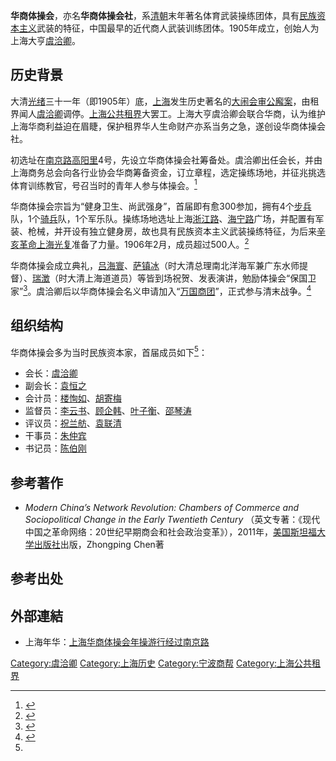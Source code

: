 '''华商体操会'''，亦名'''华商体操会社'''，系[[清朝|清朝]]末年著名体育武装操练团体，具有[[民族资本主义|民族资本主义]]武装的特征，中国最早的近代商人武装训练团体。1905年成立，创始人为上海大亨[[虞洽卿|虞洽卿]]。

==历史背景==

大清[[光绪|光绪]]三十一年（即1905年）底，[[上海|上海]]发生历史著名的[[会审公廨|大闹会审公廨案]]，由租界闻人[[虞洽卿|虞洽卿]]调停。[[上海公共租界|上海公共租界]]大罢工。上海大亨虞洽卿会联合华商，认为维护上海华商利益迫在眉睫，保护租界华人生命财产亦系当务之急，遂创设华商体操会社。

初选址在[[南京路|南京路]][[高阳里|高阳里]]4号，先设立华商体操会社筹备处。虞洽卿出任会长，并由上海商务总会向各行业协会华商筹备资金，订立章程，选定操练场地，并征兆挑选体育训练教官，号召当时的青年人参与体操会。<ref name="华商体操会">{{cite web |url=http://www.shtong.gov.cn/newsite/node2/node2245/node4538/node56987/node57001/node57992/userobject1ai45382.html |title=第四节 组建商团 |publisher=上海市地方志办公室 |accessdate=2014-02-08 |archive-date=2016-06-27 |archive-url=https://web.archive.org/web/20160627181625/http://www.shtong.gov.cn/Newsite/node2/node2245/node4538/node56987/node57001/node57992/userobject1ai45382.html |dead-url=no }}</ref>

华商体操会宗旨为“健身卫生、尚武强身”，首届即有愈300参加，拥有4个[[步兵|步兵]]队，1个[[骑兵|骑兵]]队，1个军乐队。操练场地选址上海[[浙江路|浙江路]]、[[海宁路|海宁路]]广场，并配置有军装、枪械，并开设有独立健身房，故也具有民族资本主义武装操练特征，为后来[[辛亥革命|辛亥革命]][[上海光复|上海光复]]准备了力量。1906年2月，成员超过500人。<ref>{{cite web |url=http://vip.book.sina.com.cn/chapter/5314956/10246073.html |title=第三章一夜之间（14） |publisher=[[新浪|新浪]]读书 |accessdate=2014-02-08 |archive-date=2014-02-22 |archive-url=https://web.archive.org/web/20140222062627/http://vip.book.sina.com.cn/chapter/5314956/10246073.html |dead-url=no }}</ref>

华商体操会成立典礼，[[吕海寰|吕海寰]]、[[萨镇冰|萨镇冰]]（时大清总理南北洋海军兼广东水师提督）、[[瑞澂|瑞澂]]（时大清上海道道员）等皆到场祝贺、发表演讲，勉励体操会“保国卫家”<ref>{{cite web|url=http://data.jfdaily.com/a/7134992.htm|title=旧上海的政商|publisher=[[解放牛网|解放牛网]]|date=时间：2013-10-31 11:02:51|accessdate=2014-02-08|archive-date=2014-02-22|archive-url=https://web.archive.org/web/20140222153420/http://data.jfdaily.com/a/7134992.htm|dead-url=yes}}</ref>。虞洽卿后以华商体操会名义申请加入“[[万国商团|万国商团]]”，正式参与清末战争。<ref>{{cite web |url=http://zx.huangpuqu.sh.cn/hpzx/infodetail/?infoid=1e53409e-33f4-4f0c-8337-0d22da3f6ce3&categoryNum=024004006 |title=虞洽卿：旧上海的风云人物 |publisher=[[黄浦区|黄浦区]]政协 |date=2013-12-20 |accessdate=2014-02-08 |archive-url=https://web.archive.org/web/20140302010318/http://zx.huangpuqu.sh.cn/hpzx/infodetail/?infoid=1e53409e-33f4-4f0c-8337-0d22da3f6ce3&categoryNum=024004006 |archive-date=2014-03-02 |dead-url=yes }}</ref>

==组织结构==
华商体操会多为当时民族资本家，首届成员如下<ref name="华商体操会"/>：
* 会长：[[虞洽卿|虞洽卿]]
* 副会长：[[袁恒之|袁恒之]]
* 会计员：[[楼恂如|楼恂如]]、[[胡寄梅|胡寄梅]]
* 监督员：[[李云书|李云书]]、[[顾企韩|顾企韩]]、[[叶子衡|叶子衡]]、[[邵琴涛|邵琴涛]]
* 评议员：[[祝兰舫|祝兰舫]]、[[袁联清|袁联清]]
* 干事员：[[朱仲宾|朱仲宾]]
* 书记员：[[陈伯刚|陈伯刚]]

==参考著作==
* ''Modern China’s Network Revolution: Chambers of Commerce and Sociopolitical Change in the Early Twentieth Century'' （英文专著：《现代中国之革命网络：20世纪早期商会和社会政治变革》），2011年，[[美国|美国]][[斯坦福大学出版社|斯坦福大学出版社]]出版，Zhongping Chen著

==参考出处==
{{reflist|}}

==外部連結==
* 上海年华：[http://memoire.digilib.sh.cn/SHNH/tpsh.jsp?action=tag&item=114&value=%C9%CF%BA%A3%BB%AA%C9%CC%CC%E5%B2%D9%BB%E1 上海华商体操会年操游行经过南京路]{{Wayback|url=http://memoire.digilib.sh.cn/SHNH/tpsh.jsp?action=tag&item=114&value=%C9%CF%BA%A3%BB%AA%C9%CC%CC%E5%B2%D9%BB%E1 |date=20140222001230 }}

{{虞洽卿}}

[[Category:虞洽卿|Category:虞洽卿]]
[[Category:上海历史|Category:上海历史]]
[[Category:宁波商帮|Category:宁波商帮]]
[[Category:上海公共租界|Category:上海公共租界]]